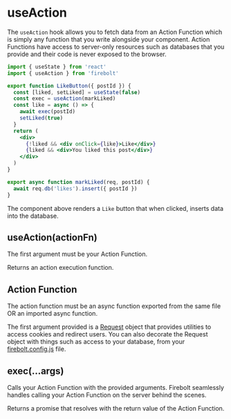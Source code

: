 
# useAction

The `useAction` hook allows you to fetch data from an Action Function which is simply any function that you write alongside your component. Action Functions have access to server-only resources such as databases that you provide and their code is never exposed to the browser.

```jsx title='components/LikeButton.js' lineNumbers
import { useState } from 'react'
import { useAction } from 'firebolt'

export function LikeButton({ postId }) {
  const [liked, setLiked] = useState(false)
  const exec = useAction(markLiked)
  const like = async () => {
    await exec(postId)
    setLiked(true)
  }
  return (
    <div>
      {!liked && <div onClick={like}>Like</div>}
      {liked && <div>You liked this post</div>}
    </div>
  )
}

export async function markLiked(req, postId) {
  await req.db('likes').insert({ postId })
}
```

The component above renders a `Like` button that when clicked, inserts data into the database.

## useAction(actionFn)

The first argument must be your Action Function.

Returns an action execution function.

## Action Function

The action function must be an async function exported from the same file OR an imported async function.

The first argument provided is a [Request](/docs/ref/request) object that provides utilities to access cookies and redirect users. You can also decorate the Request object with things such as access to your database, from your [firebolt.config.js](/docs/ref/config) file.

## exec(...args)

Calls your Action Function with the provided arguments. Firebolt seamlessly handles calling your Action Function on the server behind the scenes.

Returns a promise that resolves with the return value of the Action Function.
